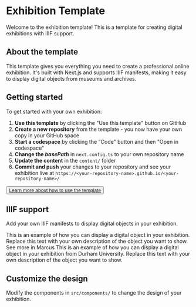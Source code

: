 
# Exhibition Template

Welcome to the exhibition template! This is a template for creating digital exhibitions with IIIF support.

## About the template

This template gives you everything you need to create a professional online exhibition. It's built with Next.js and supports IIIF manifests, making it easy to display digital objects from museums and archives.

## Getting started

To get started with your own exhibition:

1. **Use this template** by clicking the "Use this template" button on GitHub
2. **Create a new repository** from the template - you now have your own copy in your GitHub space
3. **Start a codespace** by clicking the "Code" button and then "Open in codespace"
4. **Change the _basePath_** in `next.config.ts` to your own repository name
5. **Update the content** in the `content/` folder
6. **Commit and push** your changes to your repository and see your exhibition live at `https://<your-repository-name>.github.io/<your-repository-name>/`

<Button size="lg" className="my-4">
  <a href="/exhibition-template/documentation">
    Learn more about how to use the template
  </a>
</Button>

## IIIF support

Add your own IIIF manifests to display digital objects in your exhibition.

<Work manifest="ubb-diplom-0034">
  <Work.Content>
    <Work.Description>
      This is an example of how you can display a digital object in your exhibition. 
      Replace this text with your own description of the object you want to show.
    </Work.Description>
    <Work.Link href="https://marcus.uib.no/instance/charter/ubb-diplom-0034.html">
      See more in Marcus
    </Work.Link>
  </Work.Content>
</Work>

<Work manifest="https://iiif.durham.ac.uk/manifests/trifle/32150/t1/mc/53/t1mc534fp164/manifest">
  <Work.Content>
    <Work.Description>
      This is an example of how you can display a digital object in your exhibition from Durham University. 
      Replace this text with your own description of the object you want to show.
    </Work.Description>
  </Work.Content>
</Work>

## Customize the design

Modify the components in `src/components/` to change the design of your exhibition.
